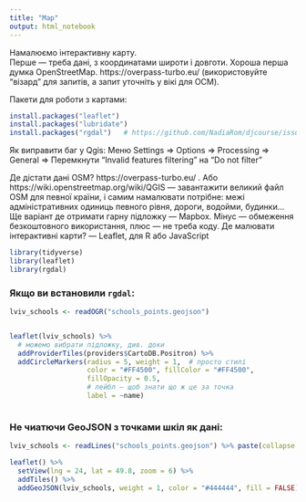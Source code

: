 ```yaml
---
title: "Map"
output: html_notebook
---
```


Намалюємо інтерактивну карту.  
Перше — треба дані, з координатами широти і довготи. Хороша перша думка  OpenStreetMap. https://overpass-turbo.eu/ (використовуйте "візард" для запитів, а запит уточніть у вікі для ОСМ).  

Пакети для роботи з картами:  
```r
install.packages("leaflet")
install.packages("lubridate")
install.packages("rgdal")   # https://github.com/NadiaRom/djcourse/issues/3
```

Як виправити баг у Qgis:
Меню Settings => Options => Processing => General => Перемкнути "Invalid features filtering" на "Do not filter"

Де дістати дані OSM? https://overpass-turbo.eu/ . Або https://wiki.openstreetmap.org/wiki/QGIS — завантажити великий файл OSM для певної країни, і самим намалювати потрібне: межі адміністративних одиниць певного рівня, дороги, водойми, будинки...
Ще варіант де отримати гарну підложку — Mapbox. Мінус — обмеження безкоштовного використання, плюс — не треба коду.
Де малювати інтерактивні карти? — Leaflet, для R або JavaScript

```r
library(tidyverse)
library(leaflet)
library(rgdal)
```


### Якщо ви встановили `rgdal`:
```r
lviv_schools <- readOGR("schools_points.geojson")


leaflet(lviv_schools) %>%
  # можемо вибрати підложку, див. доки
  addProviderTiles(providers$CartoDB.Positron) %>%  
  addCircleMarkers(radius = 5, weight = 1,  # просто стилі
                   color = "#FF4500", fillColor = "#FF4500",
                   fillOpacity = 0.5, 
                   # лейбл — щоб знати що ж це за точка
                   label = ~name)



```


### Не чиатючи GeoJSON з точками шкіл як дані:
```r
lviv_schools <- readLines("schools_points.geojson") %>% paste(collapse = "\n")

leaflet() %>% 
  setView(lng = 24, lat = 49.8, zoom = 6) %>%
  addTiles() %>%
  addGeoJSON(lviv_schools, weight = 1, color = "#444444", fill = FALSE)
  
```


